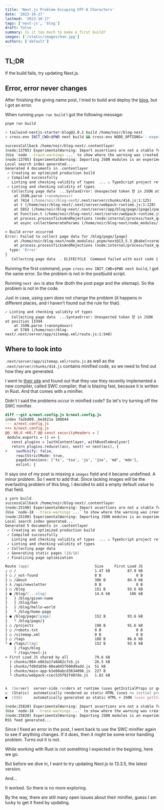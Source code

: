 ```yaml
---
title: 'Next.js Problem Escaping UTF-8 Characters'
date: '2023-10-17'
lastmod: '2023-10-17'
tags: ['next-js', 'blog']
draft: false
summary: Is it too much to make a first build?
images: ['/static/images/han.jpg']
authors: ['default']
---
```


## TL;DR

If the build fails, try updating Next.js.

## Error, error never changes

After finishing the giving name post, I tried to build and deploy the [blog](https://github.com/noirgif/blog-next/commit/154df1a65b85327028a02abe82f9bf0229a4788e), but I got an error.

When running `pnpm run build` I got the following message:

```zsh
pnpm run build

> tailwind-nextjs-starter-blog@2.0.2 build /home/noir/blog-next
> cross-env INIT_CWD=$PWD next build && cross-env NODE_OPTIONS='--experimental-json-modules' node ./scripts/postbuild.mjs

successCallback /home/noir/blog-next/.contentlayer
(node:13705) ExperimentalWarning: Import assertions are not a stable feature of the JavaScript language. Avoid relying on their current behavior and syntax as those might change in a future version of Node.js.
(Use `node --trace-warnings ...` to show where the warning was created)
(node:13705) ExperimentalWarning: Importing JSON modules is an experimental feature and might change at any time
Local search index generated...
Generated 4 documents in .contentlayer
 ✓ Creating an optimized production build
 ✓ Compiled successfully
   Linting and checking validity of types  ... ⚠ TypeScript project references are not fully supported. Attempting to build in incremental mode.
 ✓ Linting and checking validity of types
   Collecting page data  ...SyntaxError: Unexpected token 한 in JSON at position 13394
    at JSON.parse (<anonymous>)
    at 7414 (/home/noir/blog-next/.next/server/chunks/414.js:1:125)
    at t (/home/noir/blog-next/.next/server/webpack-runtime.js:1:128)
    at 5852 (/home/noir/blog-next/.next/server/app/blog/page/[page]/page.js:1:1789)
    at Function.t (/home/noir/blog-next/.next/server/webpack-runtime.js:1:128)
    at process.processTicksAndRejections (node:internal/process/task_queues:95:5)
    at async collectGenerateParams (/home/noir/blog-next/node_modules/.pnpm/next@13.5.3_@babel+core@7.23.2_@opentelemetry+api@1.4.1_react-dom@18.2.0_react@18.2.0/node_modules/next/dist/build/utils.js:858:17)

> Build error occurred
Error: Failed to collect page data for /blog/page/[page]
    at /home/noir/blog-next/node_modules/.pnpm/next@13.5.3_@babel+core@7.23.2_@opentelemetry+api@1.4.1_react-dom@18.2.0_react@18.2.0/node_modules/next/dist/build/utils.js:1178:15
    at process.processTicksAndRejections (node:internal/process/task_queues:95:5) {
  type: 'Error'
}
   Collecting page data  . ELIFECYCLE  Command failed with exit code 1.
```

Running the first command, `pnpm cross-env INIT_CWD=$PWD next build`, I got the same error. So the problem is not in the postbuild script.

Running `next dev` is also fine (both the post page and the sitemap). So the problem is not in the code.

Just in case, using yarn does not change the problem (it happens in different places, and I haven't found out the rule for that).

```
✓ Linting and checking validity of types
   Collecting page data  ...SyntaxError: Unexpected token 한 in JSON at position 13394
    at JSON.parse (<anonymous>)
    at 5789 (/home/noir/blog-next/.next/server/app/sitemap.xml/route.js:1:548)
```

## Where to look into

`.next/server/app/sitemap.xml/route.js` as well as the `.next/server/chunks/414.js` contains minified code, so we need to find out how they are generated.

I went to [their site](https://nextjs.org/docs/architecture/nextjs-compiler) and found out that they use they recently implemented a new compiler, called SWC compiler, that is blazing fast, because it is written in Rust. And that comes with a minifier.

Didn't I said the problems occur in minified code? So let's try turning off the SWC minifier.

```diff
diff --git a/next.config.js b/next.config.js
index 7a2bd09..be1621a 100644
--- a/next.config.js
+++ b/next.config.js
@@ -60,6 +60,7 @@ const securityHeaders = [
 module.exports = () => {
   const plugins = [withContentlayer, withBundleAnalyzer]
   return plugins.reduce((acc, next) => next(acc), {
+    swcMinify: false,
     reactStrictMode: true,
     pageExtensions: ['ts', 'tsx', 'js', 'jsx', 'md', 'mdx'],
     eslint: {
```

It says one of my post is missing a `images` field and it became undefined. A minor problem. So I went to add that. Since lacking images will be the everlasting problem of this blog, I decided to add a empty default value to that field.

```zsh
❯ yarn build
successCallback /home/noir/blog-next/.contentlayer
(node:25190) ExperimentalWarning: Import assertions are not a stable feature of the JavaScript language. Avoid relying on their current behavior and syntax as those might change in a future version of Node.js.
(Use `node-18 --trace-warnings ...` to show where the warning was created)
(node:25190) ExperimentalWarning: Importing JSON modules is an experimental feature and might change at any time
Local search index generated...
Generated 5 documents in .contentlayer
 ✓ Creating an optimized production build
 ✓ Compiled successfully
   Linting and checking validity of types  ... ⚠ TypeScript project references are not fully supported. Attempting to build in incremental mode.
 ✓ Linting and checking validity of types
 ✓ Collecting page data
 ✓ Generating static pages (18/18)
 ✓ Finalizing page optimization

Route (app)                              Size     First Load JS
┌ ○ /                                    1.47 kB        87.9 kB
├ ○ /_not-found                          0 B                0 B
├ ○ /about                               306 B          84.9 kB
├ λ /api/newsletter                      0 B                0 B
├ ○ /blog                                151 B          93.6 kB
├ ● /blog/[...slug]                      14.6 kB         106 kB
├   ├ /blog/given-name
├   ├ /blog/han
├   ├ /blog/hello-world
├   └ /blog/home-page
├ ● /blog/page/[page]                    152 B          93.6 kB
├   └ /blog/page/1
├ ○ /projects                            198 B          91.6 kB
├ ○ /robots.txt                          0 B                0 B
├ ○ /sitemap.xml                         0 B                0 B
├ ○ /tags                                188 B          86.6 kB
└ ● /tags/[tag]                          152 B          93.6 kB
    ├ /tags/blog
    └ /tags/next-js
+ First Load JS shared by all            79.6 kB
  ├ chunks/864-e863a1fa8482c7cb.js       26.5 kB
  ├ chunks/fd9d1056-80ea045f608d9add.js  51 kB
  ├ chunks/main-app-b1e60abcd3634098.js  227 B
  └ chunks/webpack-ccec535f92f407de.js   1.82 kB


λ  (Server)  server-side renders at runtime (uses getInitialProps or getServerSideProps)
○  (Static)  automatically rendered as static HTML (uses no initial props)
●  (SSG)     automatically generated as static HTML + JSON (uses getStaticProps)

(node:25820) ExperimentalWarning: Import assertions are not a stable feature of the JavaScript language. Avoid relying on their current behavior and syntax as those might change in a future version of Node.js.
(Use `node-18 --trace-warnings ...` to show where the warning was created)
(node:25820) ExperimentalWarning: Importing JSON modules is an experimental feature and might change at any time
RSS feed generated...
```

Since I fixed an error in the post, I went back to use the SWC minifier again to see if anything changes. If it does, then it might be some error handling problem. Turns out it is not.

While working with Rust is not something I expected in the begining, here we go.

But before we dive in, I want to try updating Next.js to 13.3.5, the latest version.

And...

It worked. So there is no more exploring.

By the way, there are still many open issues about their minifier, guess I am lucky to get it fixed by updating.

